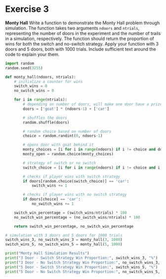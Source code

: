 # Exercise 3

**Monty Hall**
   Write a function to demonstrate the Monty Hall problem through
   simulation. The function takes two arguments `ndoors` and
   `ntrials`, representing the number of doors in the experiment and
   the number of trails in a simulation, respectively. The function
   should return the proportion of wins for both the switch and
   no-switch strategy. Apply your function with 3 doors and 5 doors,
   both with 1000 trials. Include sufficient text around the code to
   explain your them.

```python
import random
random.seed(3255)

def monty_hall(ndoors, ntrials):
    # initialize a counter for wins
    switch_wins = 0
    no_switch_wins = 0

    for i in range(ntrials):
        # depending on number of doors, will make one door have a prize
        doors = ['goat'] * (ndoors-1) + ['car']

        # shuffles the doors
        random.shuffle(doors)

        # random choice based on number of doors
        choice = random.randint(0, ndoors-1)

        # opens door with goat behind it
        monty_choices = [i for i in range(ndoors) if i != choice and doors[i] == 'goat']
        monty_open = random.choice(monty_choices)

        # strategy of switch or no switch
        switch_choice = [i for i in range(ndoors) if i != choice and i != monty_open]

        # checks if player wins with switch strategy
        if doors[random.choice(switch_choice)] == 'car':
            switch_wins += 1

        # checks if player wins with no switch strategy
        if doors[choice] == 'car':
            no_switch_wins += 1

    switch_win_percentage = (switch_wins/ntrials) * 100
    no_switch_win_percentage = (no_switch_wins/ntrials) * 100

    return switch_win_percentage, no_switch_win_percentage

# simulation with 3 doors and 5 doors for 1000 trials
switch_wins_3, no_switch_wins_3 = monty_hall(3, 1000)
switch_wins_5, no_switch_wins_5 = monty_hall(5, 1000)

print("Monty Hall Simulation Results")
print("3 Door - Switch Strategy Win Proportion:", switch_wins_3, "%")
print("3 Door - No Switch Strategy Win Proportion:", no_switch_wins_3, "%")
print("5 Door - Switch Strategy Win Proportion:", switch_wins_5, "%")
print("5 Door - No Switch Strategy Win Proportion:", no_switch_wins_5, "%")
```